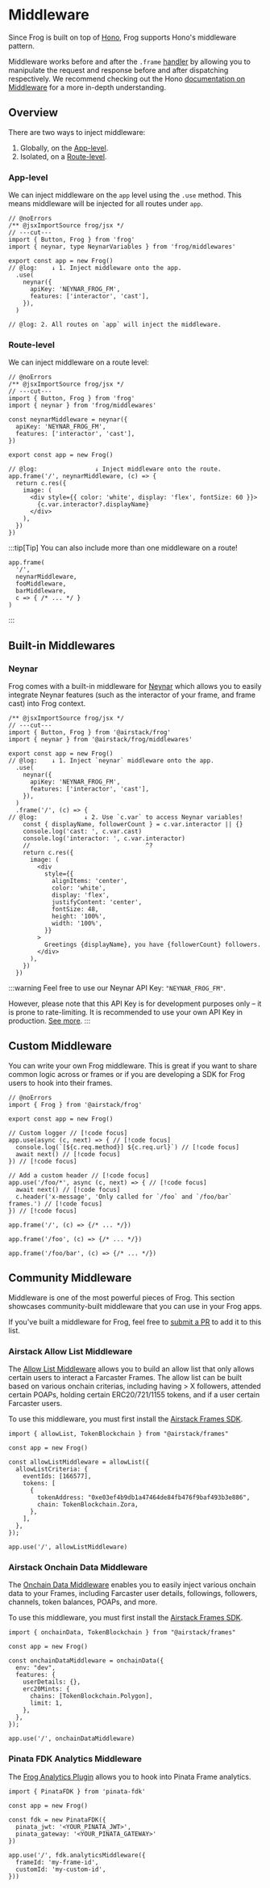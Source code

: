 # Middleware

Since Frog is built on top of [Hono](https://hono.dev), Frog supports Hono's middleware pattern.

Middleware works before and after the `.frame` [handler](/reference/frog-frame#handler) by allowing you to manipulate the request and response before and after dispatching respectively. We recommend checking out the Hono [documentation on Middleware](https://hono.dev/guides/middleware) for a more in-depth understanding.

## Overview

There are two ways to inject middleware:

1. Globally, on the [App-level](#app-level).
2. Isolated, on a [Route-level](#route-level).

### App-level

We can inject middleware on the `app` level using the `.use` method. This means middleware will be injected for all routes under `app`.

```tsx twoslash
// @noErrors
/** @jsxImportSource frog/jsx */
// ---cut---
import { Button, Frog } from 'frog'
import { neynar, type NeynarVariables } from 'frog/middlewares'

export const app = new Frog()
// @log:    ↓ 1. Inject middleware onto the app.
  .use(
    neynar({
      apiKey: 'NEYNAR_FROG_FM',
      features: ['interactor', 'cast'],
    }),
  )

// @log: 2. All routes on `app` will inject the middleware.
```

### Route-level

We can inject middleware on a route level:

```tsx twoslash
// @noErrors
/** @jsxImportSource frog/jsx */
// ---cut---
import { Button, Frog } from 'frog'
import { neynar } from 'frog/middlewares'

const neynarMiddleware = neynar({
  apiKey: 'NEYNAR_FROG_FM',
  features: ['interactor', 'cast'],
})

export const app = new Frog()

// @log:                ↓ Inject middleware onto the route.
app.frame('/', neynarMiddleware, (c) => {
  return c.res({
    image: (
      <div style={{ color: 'white', display: 'flex', fontSize: 60 }}>
        {c.var.interactor?.displayName}
      </div>
    ),
  })
})
```

:::tip[Tip]
You can also include more than one middleware on a route!

```tsx
app.frame(
  '/', 
  neynarMiddleware,
  fooMiddleware,
  barMiddleware,
  c => { /* ... */ }
)
```
:::

## Built-in Middlewares

### Neynar

Frog comes with a built-in middleware for [Neynar](https://neynar.com) which allows you to easily integrate Neynar features (such as the interactor of your frame, and frame cast) into Frog context.

```tsx twoslash
/** @jsxImportSource frog/jsx */
// ---cut---
import { Button, Frog } from '@airstack/frog'
import { neynar } from '@airstack/frog/middlewares'

export const app = new Frog()
// @log:    ↓ 1. Inject `neynar` middleware onto the app.
  .use(
    neynar({
      apiKey: 'NEYNAR_FROG_FM',
      features: ['interactor', 'cast'],
    }),
  )
  .frame('/', (c) => {
// @log:             ↓ 2. Use `c.var` to access Neynar variables!
    const { displayName, followerCount } = c.var.interactor || {}
    console.log('cast: ', c.var.cast)
    console.log('interactor: ', c.var.interactor)
    //                                ^?
    return c.res({
      image: (
        <div
          style={{
            alignItems: 'center',
            color: 'white',
            display: 'flex',
            justifyContent: 'center',
            fontSize: 48,
            height: '100%',
            width: '100%',
          }}
        >
          Greetings {displayName}, you have {followerCount} followers.
        </div>
      ),
    })
  })
```

:::warning
Feel free to use our Neynar API Key: `"NEYNAR_FROG_FM"`.

However, please note that this API Key is for development purposes only – it is prone to rate-limiting.
It is recommended to use your own API Key in production. [See more](https://neynar.com/#get-started).
:::

## Custom Middleware

You can write your own Frog middleware. This is great if you want to share common logic across or frames or if you are developing a SDK for Frog users to hook into their frames.

```tsx twoslash
// @noErrors
import { Frog } from '@airstack/frog'
 
export const app = new Frog()

// Custom logger // [!code focus]
app.use(async (c, next) => { // [!code focus]
  console.log(`[${c.req.method}] ${c.req.url}`) // [!code focus]
  await next() // [!code focus]
}) // [!code focus]

// Add a custom header // [!code focus]
app.use('/foo/*', async (c, next) => { // [!code focus]
  await next() // [!code focus]
  c.header('x-message', 'Only called for `/foo` and `/foo/bar` frames.') // [!code focus]
}) // [!code focus]

app.frame('/', (c) => {/* ... */})

app.frame('/foo', (c) => {/* ... */})

app.frame('/foo/bar', (c) => {/* ... */})
```

## Community Middleware

Middleware is one of the most powerful pieces of Frog. This section showcases community-built middleware that you can use in your Frog apps.

If you've built a middleware for Frog, feel free to [submit a PR](https://github.com/wevm/frog) to add it to this list.

### Airstack Allow List Middleware

The [Allow List Middleware](https://github.com/Airstack-xyz/airstack-frames-sdk/tree/main?tab=readme-ov-file#allow-list-middleware) allows you to build an allow list that only allows certain users to interact a Farcaster Frames. The allow list can be built based on various onchain criterias, including having > X followers, attended certain POAPs, holding certain ERC20/721/1155 tokens, and if a user certain Farcaster users.

To use this middleware, you must first install the [Airstack Frames SDK](https://www.npmjs.com/package/@airstack/frames).

```tsx
import { allowList, TokenBlockchain } from "@airstack/frames"

const app = new Frog()

const allowListMiddleware = allowList({
  allowListCriteria: {
    eventIds: [166577],
    tokens: [
      {
        tokenAddress: "0xe03ef4b9db1a47464de84fb476f9baf493b3e886",
        chain: TokenBlockchain.Zora,
      },
    ],
  },
});

app.use('/', allowListMiddleware)
```

### Airstack Onchain Data Middleware

The [Onchain Data Middleware](https://github.com/Airstack-xyz/airstack-frames-sdk/tree/main?tab=readme-ov-file#onchain-data-middleware) enables you to easily inject various onchain data to your Frames, including Farcaster user details, followings, followers, channels, token balances, POAPs, and more.

To use this middleware, you must first install the [Airstack Frames SDK](https://www.npmjs.com/package/@airstack/frames).

```tsx
import { onchainData, TokenBlockchain } from "@airstack/frames"

const app = new Frog()

const onchainDataMiddleware = onchainData({
  env: "dev",
  features: {
    userDetails: {},
    erc20Mints: {
      chains: [TokenBlockchain.Polygon],
      limit: 1,
    },
  },
});

app.use('/', onchainDataMiddleware)
```

### Pinata FDK Analytics Middleware

The [Frog Analytics Plugin](https://docs.pinata.cloud/farcaster/fdk#frog-analytics-plug-in) allows you to hook into Pinata Frame analytics.

```tsx
import { PinataFDK } from 'pinata-fdk'

const app = new Frog()

const fdk = new PinataFDK({
  pinata_jwt: '<YOUR_PINATA_JWT>',
  pinata_gateway: '<YOUR_PINATA_GATEWAY>'
})

app.use('/', fdk.analyticsMiddleware({
  frameId: 'my-frame-id',
  customId: 'my-custom-id',
}))
```

